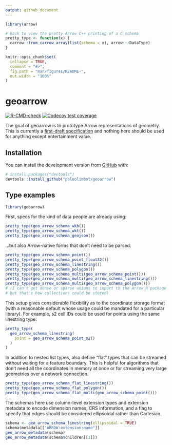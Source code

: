 ```yaml
---
output: github_document
---
```


<!-- README.md is generated from README.Rmd. Please edit that file -->

```r
library(arrow)

# hack to view the pretty Arrow C++ printing of a C schema
pretty_type <- function(x) {
  carrow::from_carrow_array(list(schema = x), arrow:::DataType)
}

knitr::opts_chunk$set(
  collapse = TRUE,
  comment = "#>",
  fig.path = "man/figures/README-",
  out.width = "100%"
)
```

# geoarrow

<!-- badges: start -->
[![R-CMD-check](https://github.com/paleolimbot/geoarrow/workflows/R-CMD-check/badge.svg)](https://github.com/paleolimbot/geoarrow/actions)
[![Codecov test coverage](https://codecov.io/gh/paleolimbot/geoarrow/branch/master/graph/badge.svg)](https://codecov.io/gh/paleolimbot/geoarrow?branch=master)
<!-- badges: end -->

The goal of geoarrow is to prototype Arrow representations of geometry. This is currently a [first-draft specification](https://github.com/jorisvandenbossche/geo-arrow-spec/blob/geo-arrow-format-initial/format.md) and nothing here should be used for anything except entertainment value. 

## Installation

You can install the development version from [GitHub](https://github.com/) with:

``` r
# install.packages("devtools")
devtools::install_github("paleolimbot/geoarrow")
```

## Type examples

```r
library(geoarrow)
```

First, specs for the kind of data people are already using:

```r
pretty_type(geo_arrow_schema_wkb())
pretty_type(geo_arrow_schema_wkt())
pretty_type(geo_arrow_schema_geojson())
```

...but also Arrow-native forms that don't need to be parsed:

```r
pretty_type(geo_arrow_schema_point())
pretty_type(geo_arrow_schema_point_float32())
pretty_type(geo_arrow_schema_linestring())
pretty_type(geo_arrow_schema_polygon())
pretty_type(geo_arrow_schema_multi(geo_arrow_schema_point()))
pretty_type(geo_arrow_schema_multi(geo_arrow_schema_linestring()))
pretty_type(geo_arrow_schema_multi(geo_arrow_schema_polygon()))
# (I can't get dense or sparse unions to import to the Arrow R package at the moment
# but that's how collections could be stored)
```

This setup gives considerable flexibility as to the coordinate storage format (with a reasonable default whose usage could be mandated for a particular library). For example, s2 cell IDs could be used for points using the same linestring type:

```r
pretty_type(
  geo_arrow_schema_linestring(
    point = geo_arrow_schema_point_s2()
  )
)
```

In addition to nested list types, also define "flat" types that can be streamed without waiting for a feature boundary. This is helpful for algorithms that don't need all the coordinates in memory at once or for streaming very large geometries over a network connection.

```r
pretty_type(geo_arrow_schema_flat_linestring())
pretty_type(geo_arrow_schema_flat_polygon())
pretty_type(geo_arrow_schema_flat_multi(geo_arrow_schema_point()))
```

The schemas here use column-level extension types and extension metadata to encode dimension names, CRS information, and a flag to specify that edges should be considered ellipsoidal rather than Cartesian.

```r
schema <- geo_arrow_schema_linestring(ellipsoidal = TRUE)
schema$metadata[["ARROW:extension:name"]]
geo_arrow_metadata(schema)
geo_arrow_metadata(schema$children[[1]])
```
